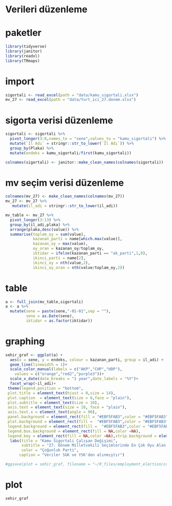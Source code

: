 # Verileri düzenleme

# paketler
```r
library(tidyverse)
library(janitor)
library(readxl)
library(TRmaps)
```

# import
```r
sigortali <- read_excel(path = "data/kamu_sigortali.xlsx")
mv_27 <- read_excel(path = "data/Yurt_ici_27.donem.xlsx")
```

# sigorta verisi düzenleme
```r
sigortali <- sigortali %>% 
  pivot_longer(3:8,names_to = "sene",values_to = "kamu_sigortali") %>% 
  mutate(`İl Adı` = stringr::str_to_lower(`İl Adı`)) %>%
  group_by(Plaka) %>% 
  mutate(endeks = kamu_sigortali/first(kamu_sigortali))

colnames(sigortali) <- janitor::make_clean_names(colnames(sigortali))

```

# mv seçim verisi düzenleme
```r
colnames(mv_27) <- make_clean_names(colnames(mv_27))
mv_27 <- mv_27 %>% 
   mutate(il_adi = stringr::str_to_lower(il_adi))

mv_table <- mv_27 %>% 
  pivot_longer(3:13) %>% 
  group_by(il_adi,plaka) %>% 
  arrange(plaka,desc(value)) %>% 
  summarise(toplam_oy = sum(value),
            kazanan_parti = name[which.max(value)],
            kazanan_oy = max(value),
            oy_oran = kazanan_oy/toplam_oy,
            iktidar = ifelse(kazanan_parti == "ak_parti",1,0),
            ikinci_parti = name[2],
            ikinci_oy = nth(value,2),
            ikinci_oy_oran = nth(value/toplam_oy,2))
```

# table
```r
a <- full_join(mv_table,sigortali)
a <- a %>% 
  mutate(sene = paste(sene,"-01-01",sep = ""),
         sene = as.Date(sene),
         iktidar = as.factor(iktidar))
```

# graphing
```r
sehir_graf <- ggplot(a) +
  aes(x = sene, y = endeks, colour = kazanan_parti, group = il_adi) +
  geom_line(linewidth = 1)+
  scale_color_manual(labels = c("AKP","CHP","HDP"),
    values = c("orange","red2","purple3"))+
  scale_x_date(date_breaks = "1 year",date_labels = "%Y")+
  facet_wrap(~il_adi)+
 theme(legend.position = "bottom", 
 plot.title = element_text(hjust = 0,size = 14),
 plot.caption  = element_text(size = 6,face = "plain"),
 plot.subtitle = element_text(size = 10),
 axis.text = element_text(size = 10, face = "plain"),
 axis.text.x = element_text(angle = 90),
 panel.background = element_rect(fill = "#EBF5FAB3",color = "#EBF5FAB3"),
 plot.background = element_rect(fill =  "#EBF5FAB3",color = "#EBF5FAB3"),
 legend.background = element_rect(fill =  "#EBF5FAB3",color = "#EBF5FAB3"),
 legend.box.background = element_rect(fill = NA,color =NA),
 legend.key = element_rect(fill = NA,color =NA),strip.background = element_rect(fill = NA))+
  labs(title = "Kamu Sigortali Çalışan Değişimi",
       subtitle = "27. Dönem Milletvekili Seçimlerinde En Çok Oyu Alan Partilere Göre",
       color = "Çoğunluk Parti",
      caption = "Veriler SGK ve YSK'den alınmıştır")

#ggsave(plot = sehir_graf, filename = "~/R_files/employment_election/current_files/deneme.png",width = 15,height = 12)
```

# plot
```r
sehir_graf
```


